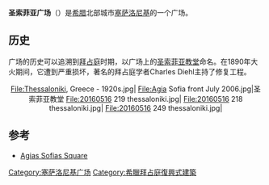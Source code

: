'''圣索菲亚广场'''（{{lang-el|Πλατεία Αγίας Σοφίας}}）是[[希腊|希腊]]北部城市[[塞萨洛尼基|塞萨洛尼基]]的一个广场。

==历史==
广场的历史可以追溯到[[拜占庭|拜占庭]]时期，以广场上的[[圣索菲亚教堂_(塞萨洛尼基)|圣索菲亚教堂]]命名。在1890年大火期间，它遭到严重损坏，著名的拜占庭学者Charles Diehl主持了修复工程。

<center>
<gallery>
File:Thessaloniki, Greece - 1920s.jpg|
File:Agia Sofia front July 2006.jpg|圣索菲亚教堂
File:20160516 219 thessaloniki.jpg| 
File:20160516 218 thessaloniki.jpg|
File:20160516 249 thessaloniki.jpg| 
</gallery>
</center>

==参考==
* [http://www.learner.gr/plateies/index.php/agsofias Agias Sofias Square]{{Wayback|url=http://www.learner.gr/plateies/index.php/agsofias |date=20130824213524 }}
{{coord|40.6333|22.9459|type:landmark_region:GR|display=title}}
{{greece-stub}}
[[Category:塞萨洛尼基广场|Category:塞萨洛尼基广场]]
[[Category:希臘拜占庭復興式建築|Category:希臘拜占庭復興式建築]]